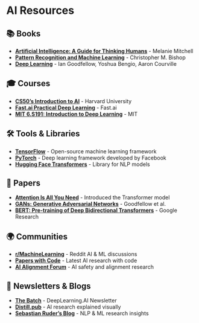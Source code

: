 # AI Resources

## 📚 Books
- **[Artificial Intelligence: A Guide for Thinking Humans](https://www.goodreads.com/book/show/43557598-artificial-intelligence)** - Melanie Mitchell
- **[Pattern Recognition and Machine Learning](https://www.springer.com/gp/book/9780387310732)** - Christopher M. Bishop
- **[Deep Learning](https://www.deeplearningbook.org/)** - Ian Goodfellow, Yoshua Bengio, Aaron Courville

## 🎓 Courses
- **[CS50’s Introduction to AI](https://cs50.harvard.edu/ai/)** - Harvard University
- **[Fast.ai Practical Deep Learning](https://course.fast.ai/)** - Fast.ai
- **[MIT 6.S191: Introduction to Deep Learning](https://introtodeeplearning.com/)** - MIT

## 🛠️ Tools & Libraries
- **[TensorFlow](https://www.tensorflow.org/)** - Open-source machine learning framework
- **[PyTorch](https://pytorch.org/)** - Deep learning framework developed by Facebook
- **[Hugging Face Transformers](https://huggingface.co/docs/transformers/index)** - Library for NLP models

## 📑 Papers
- **[Attention Is All You Need](https://arxiv.org/abs/1706.03762)** - Introduced the Transformer model
- **[GANs: Generative Adversarial Networks](https://arxiv.org/abs/1406.2661)** - Goodfellow et al.
- **[BERT: Pre-training of Deep Bidirectional Transformers](https://arxiv.org/abs/1810.04805)** - Google Research

## 🌍 Communities
- **[r/MachineLearning](https://www.reddit.com/r/MachineLearning/)** - Reddit AI & ML discussions
- **[Papers with Code](https://paperswithcode.com/)** - Latest AI research with code
- **[AI Alignment Forum](https://www.alignmentforum.org/)** - AI safety and alignment research

## 📢 Newsletters & Blogs
- **[The Batch](https://www.deeplearning.ai/thebatch/)** - DeepLearning.AI Newsletter
- **[Distill.pub](https://distill.pub/)** - AI research explained visually
- **[Sebastian Ruder’s Blog](https://ruder.io/)** - NLP & ML research insights

